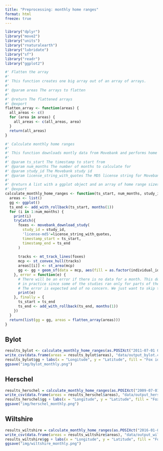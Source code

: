 ```yaml
---
title: "Preprocessing: monthly home ranges"
format: html
freeze: true
---
```


```r
library("dplyr")
library("move2")
library("units")
library("rnaturalearth")
library("lubridate")
library("sf")
library("readr")
library("ggplot2")

#' Flatten the array
#'
#' This function creates one big array out of an array of arrays.
#'
#' @param areas The arrays to flatten
#'
#' @return The flattened arrays
#' @export
flatten_array <- function(areas) {
  all_areas <- c()
  for (area in areas) {
    all_areas <- c(all_areas, area)
  }
  return(all_areas)
}

#' Calculate monthly home ranges
#'
#' This function downloads montly data from Movebank and performs home range calculation and plotting.
#'
#' @param ts_start The timestamp to start from
#' @param num_months The number of months to calculate for
#' @param study_id The Movebank study id
#' @param license_string_with_quotes The MD5 license string for Movebank download, with quotes included
#'
#' @return A list with a ggplot object and an array of home range sizes
#' @export
calculate_monthly_home_ranges <- function(ts_start, num_months, study_id, license_string_with_quotes) {
  areas <- list()
  gg <- ggplot()
  ts_end <- add_with_rollback(ts_start, months(1))
  for (i in 1:num_months) {
    print(i)
    tryCatch({
      foxes <- movebank_download_study(
        study_id = study_id,
        'license-md5'=license_string_with_quotes,
        timestamp_start = ts_start,
        timestamp_end = ts_end
      ) 
      
      tracks <- mt_track_lines(foxes)
      mcp <- st_convex_hull(tracks)
      areas[[i]] <- st_area(mcp)
      gg <- gg + geom_sf(data = mcp, aes(fill = as.factor(individual_id)), alpha = 0.4)
    }, error = function(e) {
      # There will be an error if there is no data for a month. This does happen
      # in practice since some of the studies ran only for parts of the year.
      # The error is expected and of no concern. We just want to skip the month.
      print(e)
    }, finally = {
      ts_start = ts_end
      ts_end <- add_with_rollback(ts_end, months(1))
    })
  }
  return(list(gg = gg, areas = flatten_array(areas)))
}
```

## Bylot

```r
results_bylot <- calculate_monthly_home_ranges(as.POSIXct("2011-07-01 00:00:00"), 44, 1371322147, '9559cb1b1cca51e9f3fd69812e5e22dc')
write_csv(data.frame(areas = results_bylot$areas), "data/output_bylot.csv")
results_bylot$gg + labs(x = "Longitude", y = "Latitude", fill = "Fox id")
ggsave("img/bylot_monthly.png")
```

## Herschel

```r
results_herschel = calculate_monthly_home_ranges(as.POSIXct("2009-07-01 00:00:00"), 9, 1371529289, '436e8205d0c2973115e2024b146a6ad5')
write_csv(data.frame(areas = results_herschel$areas), "data/output_herschel.csv")
results_herschel$gg + labs(x = "Longitude", y = "Latitude", fill = "Fox id")
ggsave("img/herschel_monthly.png")
```

## Wiltshire

```r
results_wiltshire = calculate_monthly_home_ranges(as.POSIXct("2016-01-01 00:00:00"), 43, 3179890710, 'ffa36f79defe10eac9fe70f6502a17e0')
write_csv(data.frame(areas = results_wiltshire$areas), "data/output_wiltshire.csv")
results_wiltshire$gg + labs(x = "Longitude", y = "Latitude", fill = "Fox id")
ggsave("img/wiltshire_monthly.png")
```
